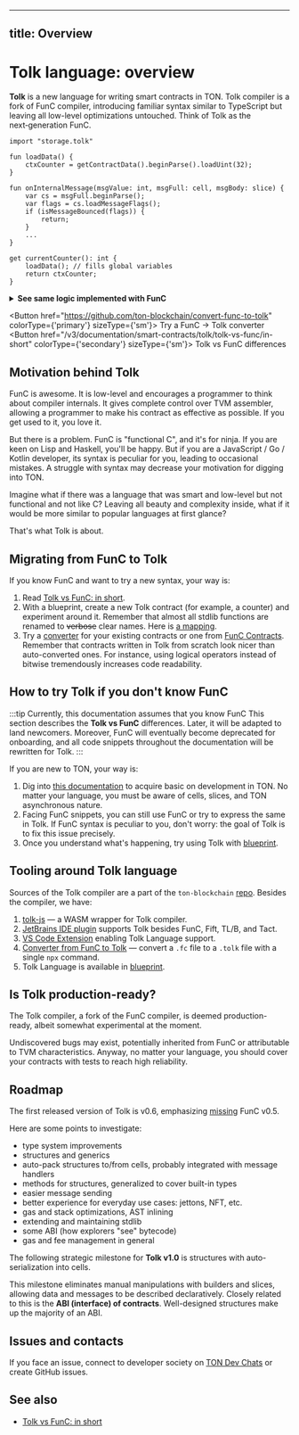 
---
title: Overview
---


# Tolk language: overview

**Tolk** is a new language for writing smart contracts in TON.
Tolk compiler is a fork of FunC compiler, introducing familiar syntax similar to TypeScript
but leaving all low-level optimizations untouched. Think of Tolk as the next‑generation FunC.

```tolk
import "storage.tolk"

fun loadData() {
    ctxCounter = getContractData().beginParse().loadUint(32);
}

fun onInternalMessage(msgValue: int, msgFull: cell, msgBody: slice) {
    var cs = msgFull.beginParse();
    var flags = cs.loadMessageFlags();
    if (isMessageBounced(flags)) {
        return;
    }
    ...
}

get currentCounter(): int {
    loadData(); // fills global variables
    return ctxCounter;
}
```

<details>
  <summary><b>See same logic implemented with FunC</b></summary>

```func
#include "storage.fc";

() load_data() impure {
  slice cs = get_data().begin_parse();
  ctx_counter = cs~load_uint(32);
}

() recv_internal(int msg_value, cell msg_full, slice msg_body) impure {
  slice cs = msg_full.begin_parse();
  int flags = cs.load_uint(4);
  if (flags & 1) {
    return ();
  }
  ...
}

int currentCounter() method_id {
  load_data(); ;; fills global variables
  return ctx_counter;
}
```
</details>

<Button href="https://github.com/ton-blockchain/convert-func-to-tolk" colorType={'primary'} sizeType={'sm'}>
  Try a FunC → Tolk converter
</Button>
<Button href="/v3/documentation/smart-contracts/tolk/tolk-vs-func/in-short" colorType={'secondary'} sizeType={'sm'}>
  Tolk vs FunC differences
</Button>
<div style={{height: '2em'}}></div>


## Motivation behind Tolk

FunC is awesome.
It is low-level and encourages a programmer to think about compiler internals.
It gives complete control over TVM assembler, allowing a programmer to make his contract as effective as possible.
If you get used to it, you love it.

But there is a problem.
FunC is "functional C", and it's for ninja.
If you are keen on Lisp and Haskell, you'll be happy.
But if you are a JavaScript / Go / Kotlin developer, its syntax is peculiar for you, leading to occasional mistakes.
A struggle with syntax may decrease your motivation for digging into TON.

Imagine what if there was a language that was smart and low-level but not functional and not like C?
Leaving all beauty and complexity inside, what if it would be more similar to popular languages at first glance?

That's what Tolk is about.


## Migrating from FunC to Tolk

If you know FunC and want to try a new syntax, your way is:
1. Read [Tolk vs FunC: in short](/v3/documentation/smart-contracts/tolk/tolk-vs-func/in-short).
2. With a blueprint, create a new Tolk contract (for example, a counter) and experiment around it. Remember that almost all stdlib functions are renamed to ~~verbose~~ clear names. Here is [a mapping](/v3/documentation/smart-contracts/tolk/tolk-vs-func/stdlib).
3. Try a [converter](https://github.com/ton-blockchain/convert-func-to-tolk) for your existing contracts or one from [FunC Contracts](/v3/documentation/smart-contracts/contracts-specs/examples). Remember that contracts written in Tolk from scratch look nicer than auto-converted ones. For instance, using logical operators instead of bitwise tremendously increases code readability.

## How to try Tolk if you don't know FunC

:::tip Currently, this documentation assumes that you know FunC
This section describes the **Tolk vs FunC** differences.
Later, it will be adapted to land newcomers. Moreover, FunC will eventually become deprecated for onboarding,
and all code snippets throughout the documentation will be rewritten for Tolk.
:::

If you are new to TON, your way is:
1. Dig into [this documentation](/v3/documentation/smart-contracts/overview) to acquire basic on development in TON. No matter your language, you must be aware of cells, slices, and TON asynchronous nature.
2. Facing FunC snippets, you can still use FunC or try to express the same in Tolk. If FunC syntax is peculiar to you, don't worry: the goal of Tolk is to fix this issue precisely.
3. Once you understand what's happening, try using Tolk with [blueprint](https://github.com/ton-org/blueprint).


## Tooling around Tolk language

Sources of the Tolk compiler are a part of the `ton-blockchain` [repo](https://github.com/ton-blockchain/ton).
Besides the compiler, we have:

1. [tolk-js](https://github.com/ton-blockchain/tolk-js) — a WASM wrapper for Tolk compiler.
2. [JetBrains IDE plugin](https://github.com/ton-blockchain/intellij-ton) supports Tolk besides FunC, Fift, TL/B, and Tact.
3. [VS Code Extension](https://github.com/ton-blockchain/tolk-vscode) enabling Tolk Language support.
4. [Converter from FunC to Tolk](https://github.com/ton-blockchain/convert-func-to-tolk) — convert a `.fc` file to a `.tolk` file with a single `npx` command.
5. Tolk Language is available in [blueprint](https://github.com/ton-org/blueprint).


## Is Tolk production-ready?

The Tolk compiler, a fork of the FunC compiler, is deemed production-ready, albeit somewhat experimental at the moment.

Undiscovered bugs may exist, potentially inherited from FunC or attributable to TVM characteristics.
Anyway, no matter your language, you should cover your contracts with tests to reach high reliability.


## Roadmap

The first released version of Tolk is v0.6, emphasizing [missing](/v3/documentation/smart-contracts/tolk/changelog#how-tolk-was-born) FunC v0.5.

Here are some points to investigate:
- type system improvements
- structures and generics
- auto-pack structures to/from cells, probably integrated with message handlers
- methods for structures, generalized to cover built-in types
- easier message sending
- better experience for everyday use cases: jettons, NFT, etc.
- gas and stack optimizations, AST inlining
- extending and maintaining stdlib
- some ABI (how explorers "see" bytecode)
- gas and fee management in general

The following strategic milestone for **Tolk v1.0** is structures with auto-serialization into cells.

This milestone eliminates manual manipulations with builders and slices, allowing data and messages to be described declaratively.
Closely related to this is the **ABI (interface) of contracts**.
Well-designed structures make up the majority of an ABI.


## Issues and contacts

If you face an issue, connect to developer society on [TON Dev Chats](https://t.me/addlist/1r5Vcb8eljk5Yzcy) or create GitHub issues.

## See also

- [Tolk vs FunC: in short](/v3/documentation/smart-contracts/tolk/tolk-vs-func/in-short)

<Feedback />

